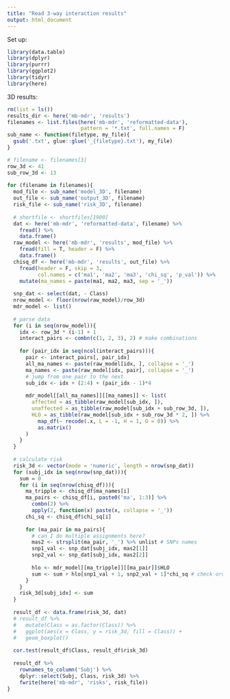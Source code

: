 ```yaml
---
title: "Read 3-way interaction results"
output: html_document
---
```


Set up:

```r
library(data.table)
library(dplyr)
library(purrr)
library(ggplot2)
library(tidyr)
library(here)
```

3D results:

```r
rm(list = ls())
results_dir <- here('mb-mdr', 'results')
filenames <- list.files(here('mb-mdr', 'reformatted-data'), 
                        pattern = '*.txt', full.names = F)
sub_name <- function(filetype, my_file){
  gsub('.txt', glue::glue('_{filetype}.txt'), my_file)
}

# filename <- filenames[3]
row_3d <- 41
sub_row_3d <- 13
  
for (filename in filenames){
  mod_file <- sub_name('model_3D', filename)
  out_file <- sub_name('output_3D', filename)
  risk_file <- sub_name('risk_3D', filename)
  
  # shortfile <- shortfiles[1900]
  dat <- here('mb-mdr', 'reformatted-data', filename) %>% 
    fread() %>% 
    data.frame()
  raw_model <- here('mb-mdr', 'results', mod_file) %>%
    fread(fill = T, header = F) %>%
    data.frame()
  chisq_df <- here('mb-mdr', 'results', out_file) %>%
    fread(header = F, skip = 3, 
          col.names = c('ma1', 'ma2', 'ma3', 'chi_sq', 'p_val')) %>%
    mutate(ma_names = paste(ma1, ma2, ma3, sep = '_'))
  
  snp_dat <- select(dat, - Class)
  nrow_model <- floor(nrow(raw_model)/row_3d)
  mdr_model <- list()
  
  # parse data
  for (i in seq(nrow_model)){
    idx <- row_3d * (i-1) + 1
    interact_pairs <- combn(c(1, 2, 3), 2) # make combinations
    
    for (pair_idx in seq(ncol(interact_pairs))){
      pair <- interact_pairs[, pair_idx]
      all_ma_names <- paste(raw_model[idx, ], collapse = '_')
      ma_names <- paste(raw_model[idx, pair], collapse = '_')
      # jump from one pair to the next
      sub_idx <- idx + (2:4) + (pair_idx - 1)*4 
      
      mdr_model[[all_ma_names]][[ma_names]] <- list(
        affected = as_tibble(raw_model[sub_idx, ]),
        unaffected = as_tibble(raw_model[sub_idx + sub_row_3d, ]),
        HLO = as_tibble(raw_model[sub_idx + sub_row_3d * 2, ]) %>%
          map_df(~ recode(.x, L = -1, H = 1, O = 0)) %>%
          as.matrix()
      )    
    }
  }
  
  # calculate risk
  risk_3d <- vector(mode = 'numeric', length = nrow(snp_dat))
  for (subj_idx in seq(nrow(snp_dat))){
    sum = 0
    for (i in seq(nrow(chisq_df))){
      ma_tripple <- chisq_df$ma_names[i]
      ma_pairs <- chisq_df[i, paste0('ma', 1:3)] %>%
        combn(2) %>%
        apply(2, function(x) paste(x, collapse = '_'))
      chi_sq <- chisq_df$chi_sq[i]
      
      for (ma_pair in ma_pairs){
        # can I do multiple assignments here?
        mas2 <- strsplit(ma_pair, '_') %>% unlist # SNPs names
        snp1_val <- snp_dat[subj_idx, mas2[1]] 
        snp2_val <- snp_dat[subj_idx, mas2[2]]
        
        hlo <- mdr_model[[ma_tripple]][[ma_pair]]$HLO
        sum <- sum + hlo[snp1_val + 1, snp2_val + 1]*chi_sq # check order here      
      }
    }
    risk_3d[subj_idx] <- sum
  }
  
  result_df <- data.frame(risk_3d, dat) 
  # result_df %>%
  #   mutate(Class = as.factor(Class)) %>%
  #   ggplot(aes(x = Class, y = risk_3d, fill = Class)) +
  #   geom_boxplot()
  
  cor.test(result_df$Class, result_df$risk_3d)
  
  result_df %>% 
    rownames_to_column('Subj') %>%
    dplyr::select(Subj, Class, risk_3d) %>%
    fwrite(here('mb-mdr', 'risks', risk_file))
}


  
```


